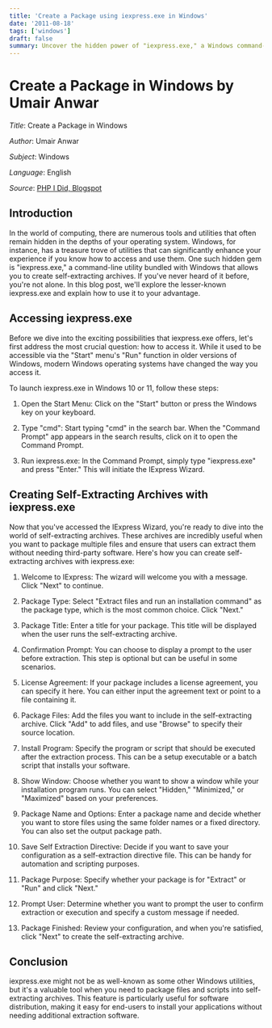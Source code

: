 ```yaml
---
title: 'Create a Package using iexpress.exe in Windows'
date: '2011-08-18'
tags: ['windows']
draft: false
summary: Uncover the hidden power of "iexpress.exe," a Windows command-line gem for creating user-friendly self-extracting archives. Easily accessible in Windows 10 and 11, this tool streamlines software distribution, ensuring a hassle-free installation experience for your users....
---
```


# Create a Package in Windows by Umair Anwar

_Title_: Create a Package in Windows

_Author_: Umair Anwar

_Subject_: Windows

_Language_: English

_Source_: [PHP I Did, Blogspot](https://phpidid.blogspot.com/2011/08/create-install-package.html)

## Introduction

In the world of computing, there are numerous tools and utilities that often remain hidden in the depths of your operating system. Windows, for instance, has a treasure trove of utilities that can significantly enhance your experience if you know how to access and use them. One such hidden gem is "iexpress.exe," a command-line utility bundled with Windows that allows you to create self-extracting archives. If you've never heard of it before, you're not alone. In this blog post, we'll explore the lesser-known iexpress.exe and explain how to use it to your advantage.

## Accessing iexpress.exe

Before we dive into the exciting possibilities that iexpress.exe offers, let's first address the most crucial question: how to access it. While it used to be accessible via the "Start" menu's "Run" function in older versions of Windows, modern Windows operating systems have changed the way you access it.

To launch iexpress.exe in Windows 10 or 11, follow these steps:

1. Open the Start Menu: Click on the "Start" button or press the Windows key on your keyboard.

2. Type "cmd": Start typing "cmd" in the search bar. When the "Command Prompt" app appears in the search results, click on it to open the Command Prompt.

3. Run iexpress.exe: In the Command Prompt, simply type "iexpress.exe" and press "Enter." This will initiate the IExpress Wizard.

## Creating Self-Extracting Archives with iexpress.exe

Now that you've accessed the IExpress Wizard, you're ready to dive into the world of self-extracting archives. These archives are incredibly useful when you want to package multiple files and ensure that users can extract them without needing third-party software. Here's how you can create self-extracting archives with iexpress.exe:

1. Welcome to IExpress: The wizard will welcome you with a message. Click "Next" to continue.
2. Package Type: Select "Extract files and run an installation command" as the package type, which is the most common choice. Click "Next."
3. Package Title: Enter a title for your package. This title will be displayed when the user runs the self-extracting archive.
4. Confirmation Prompt: You can choose to display a prompt to the user before extraction. This step is optional but can be useful in some scenarios.
5. License Agreement: If your package includes a license agreement, you can specify it here. You can either input the agreement text or point to a file containing it.
6. Package Files: Add the files you want to include in the self-extracting archive. Click "Add" to add files, and use "Browse" to specify their source location.
7. Install Program: Specify the program or script that should be executed after the extraction process. This can be a setup executable or a batch script that installs your software.
8. Show Window: Choose whether you want to show a window while your installation program runs. You can select "Hidden," "Minimized," or "Maximized" based on your preferences.
9. Package Name and Options: Enter a package name and decide whether you want to store files using the same folder names or a fixed directory. You can also set the output package path.

10. Save Self Extraction Directive: Decide if you want to save your configuration as a self-extraction directive file. This can be handy for automation and scripting purposes.

11. Package Purpose: Specify whether your package is for "Extract" or "Run" and click "Next."

12. Prompt User: Determine whether you want to prompt the user to confirm extraction or execution and specify a custom message if needed.

13. Package Finished: Review your configuration, and when you're satisfied, click "Next" to create the self-extracting archive.

## Conclusion
iexpress.exe might not be as well-known as some other Windows utilities, but it's a valuable tool when you need to package files and scripts into self-extracting archives. This feature is particularly useful for software distribution, making it easy for end-users to install your applications without needing additional extraction software.
